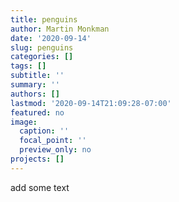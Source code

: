 ```yaml
---
title: penguins
author: Martin Monkman
date: '2020-09-14'
slug: penguins
categories: []
tags: []
subtitle: ''
summary: ''
authors: []
lastmod: '2020-09-14T21:09:28-07:00'
featured: no
image:
  caption: ''
  focal_point: ''
  preview_only: no
projects: []
---
```


add some text

